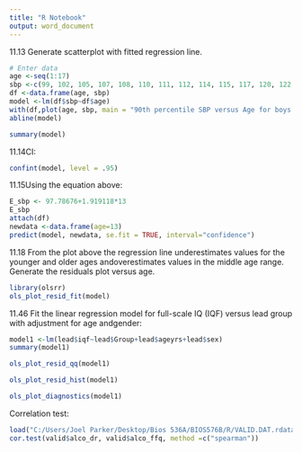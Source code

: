 ```yaml
---
title: "R Notebook"
output: word_document
---
```

11.13 Generate scatterplot with fitted regression line.

```r
# Enter data
age <-seq(1:17)
sbp <-c(99, 102, 105, 107, 108, 110, 111, 112, 114, 115, 117, 120, 122, 125, 127, 130, 132)
df <-data.frame(age, sbp)
model <-lm(df$sbp~df$age)
with(df,plot(age, sbp, main = "90th percentile SBP versus Age for boys ages 1-19"))
abline(model)
```

```r
summary(model)

```


11.14CI:
```r
confint(model, level = .95)

```


11.15Using the equation above:

```r
E_sbp <- 97.78676+1.919118*13
E_sbp
attach(df)
newdata <-data.frame(age=13)
predict(model, newdata, se.fit = TRUE, interval="confidence")
```


11.18 From the plot above the regression line underestimates values for the younger and older ages andoverestimates values in the middle age range. Generate the residuals plot versus age.

```r
library(olsrr)
ols_plot_resid_fit(model)
```


11.46 Fit the linear regression model for full-scale IQ (IQF) versus lead group with adjustment for age andgender:

```r
model1 <-lm(lead$iqf~lead$Group+lead$ageyrs+lead$sex)
summary(model1)

```


```r
ols_plot_resid_qq(model1)
```



```r
ols_plot_resid_hist(model1)

```


```r
ols_plot_diagnostics(model1)
```


Correlation test: 

```r
load("C:/Users/Joel Parker/Desktop/Bios 536A/BIOS576B/R/VALID.DAT.rdata")
cor.test(valid$alco_dr, valid$alco_ffq, method =c("spearman"))

```





